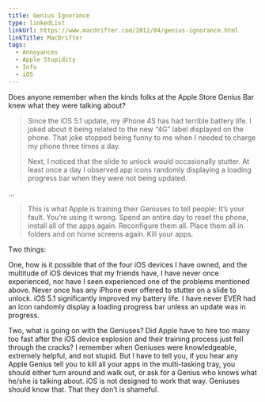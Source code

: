 ```yaml
---
title: Genius Ignorance
type: linkedList
linkUrl: https://www.macdrifter.com/2012/04/genius-ignorance.html
linkTitle: MacDrifter
tags:
  - Annoyances
  - Apple Stupidity
  - Info
  - iOS
---
```


Does anyone remember when the kinds folks at the Apple Store Genius Bar knew what they were talking about?

> Since the iOS 5.1 update, my iPhone 4S has had terrible battery life. I joked about it being related to the new “4G” label displayed on the phone. That joke stopped being funny to me when I needed to charge my phone three times a day.
>
> Next, I noticed that the slide to unlock would occasionally stutter. At least once a day I observed app icons randomly displaying a loading progress bar when they were not being updated.

…

> This is what Apple is training their Geniuses to tell people: It’s your fault. You’re using it wrong. Spend an entire day to reset the phone, install all of the apps again. Reconfigure them all. Place them all in folders and on home screens again. Kill your apps.

Two things:

One, how is it possible that of the four iOS devices I have owned, and the multitude of iOS devices that my friends have, I have never once experienced, nor have I seen experienced one of the problems mentioned above. Never once has any iPhone ever offered to stutter on a slide to unlock. iOS 5.1 significantly improved my battery life. I have never EVER had an icon randomly display a loading progress bar unless an update was in progress.

Two, what is going on with the Geniuses? Did Apple have to hire too many too fast after the iOS device explosion and their training process just fell through the cracks? I remember when Geniuses were knowledgeable, extremely helpful, and not stupid. But I have to tell you, if you hear any Apple Genius tell you to kill all your apps in the multi-tasking tray, you should either turn around and walk out, or ask for a Genius who knows what he/she is talking about. iOS is not designed to work that way. Geniuses should know that. That they don’t is shameful.

